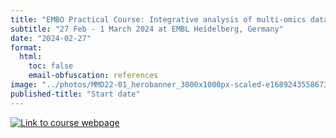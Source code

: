 ```yaml
---
title: "EMBO Practical Course: Integrative analysis of multi-omics data"
subtitle: "27 Feb - 1 March 2024 at EMBL Heidelberg, Germany"
date: "2024-02-27"
format:
  html:
    toc: false
    email-obfuscation: references
image: "../photos/MMD22-01_herobanner_3000x1000px-scaled-e1689243558673.jpg"
published-title: "Start date"
---
```


[![](../photos/MMD22-01_herobanner_3000x1000px-scaled-e1689243558673.jpg "Link to course webpage")](https://www.embl.org/about/info/course-and-conference-office/events/mmd24-01/)



